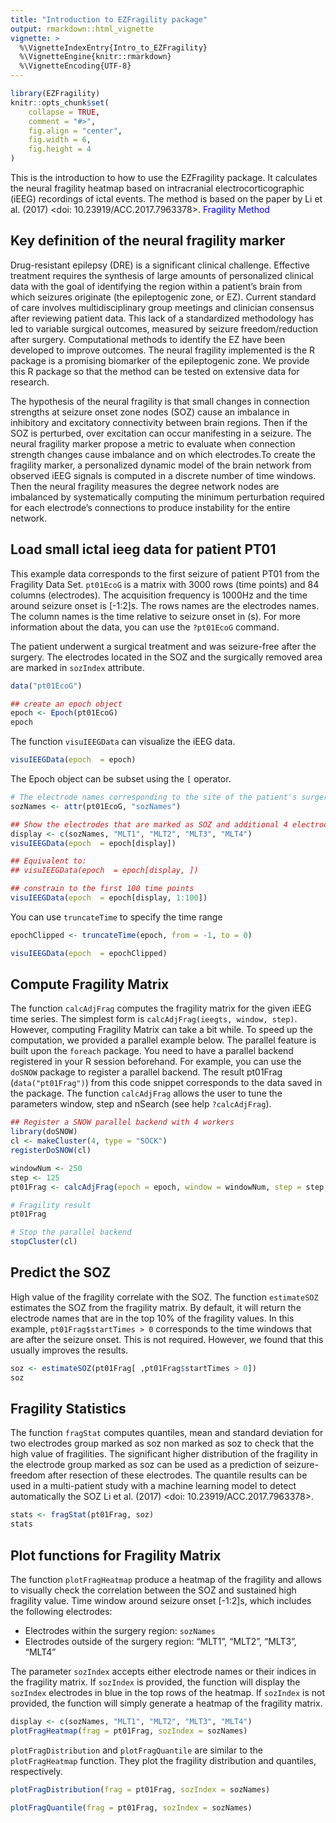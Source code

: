 ```yaml
---
title: "Introduction to EZFragility package"
output: rmarkdown::html_vignette
vignette: >
  %\VignetteIndexEntry{Intro_to_EZFragility}
  %\VignetteEngine{knitr::rmarkdown}
  %\VignetteEncoding{UTF-8}
---
```


```r
library(EZFragility)
knitr::opts_chunk$set(
    collapse = TRUE,
    comment = "#>",
    fig.align = "center",
    fig.width = 6,
    fig.height = 4
)
```

This is the introduction to how to use the EZFragility package.
It calculates the neural fragility heatmap based on intracranial electrocorticographic (iEEG) recordings of ictal events.
The method is based on the paper by Li et al. (2017) <doi: 10.23919/ACC.2017.7963378>.
<a href="https://ieeexplore.ieee.org/document/7963378" style="color:blue; text-decoration:none;"> Fragility Method</a>

## Key definition of the neural fragility marker

Drug-resistant epilepsy (DRE) is a significant clinical challenge. Effective treatment requires the synthesis of large amounts of personalized clinical data with the goal of identifying the region within a patient’s brain from which seizures originate (the epileptogenic zone, or EZ). Current standard of care involves multidisciplinary group meetings and clinician consensus after reviewing patient data. This lack of a standardized methodology has led to variable surgical outcomes, measured by seizure freedom/reduction after surgery. Computational methods to identify the EZ have been developed to improve outcomes. 
The neural fragility implemented is the R package is a promising biomarker of the epileptogenic zone. We provide this R package so that the method can be tested on extensive data for research.

The hypothesis of the neural fragility is that small changes in connection strengths at seizure onset zone nodes (SOZ) cause an imbalance in inhibitory and excitatory connectivity between brain regions. Then if the SOZ is perturbed, over excitation can occur manifesting in a seizure. The neural fragility marker propose a metric to evaluate when connection strength changes cause imbalance and on which electrodes.To create the fragility marker, a personalized dynamic model of the brain network from observed iEEG signals is computed in a discrete number of time windows. Then the neural fragility measures the degree network nodes are imbalanced by systematically computing the minimum perturbation required for each electrode’s connections to produce instability for the entire network. 


## Load small ictal ieeg data for patient PT01

This example data corresponds to the first seizure of patient PT01 from the Fragility Data Set. `pt01EcoG` is a matrix with 3000 rows (time points) and 84 columns (electrodes). The acquisition frequency is 1000Hz and the time around seizure onset is [-1:2]s. The rows names are the electrodes names. The column names is the time relative to seizure onset in (s). For more information about the data, you can use the `?pt01EcoG` command.

The patient underwent a surgical treatment and was seizure-free after the surgery. The electrodes located in the SOZ and the surgically removed area are marked in `sozIndex` attribute.
```r
data("pt01EcoG")

## create an epoch object
epoch <- Epoch(pt01EcoG)
epoch
```

The function `visuIEEGData` can visualize the iEEG data. 
```r
visuIEEGData(epoch  = epoch)
```

The Epoch object can be subset using the `[` operator.
```r
# The electrode names corresponding to the site of the patient's surgery
sozNames <- attr(pt01EcoG, "sozNames")

## Show the electrodes that are marked as SOZ and additional 4 electrodes
display <- c(sozNames, "MLT1", "MLT2", "MLT3", "MLT4")
visuIEEGData(epoch  = epoch[display])

## Equivalent to: 
## visuIEEGData(epoch  = epoch[display, ])

## constrain to the first 100 time points
visuIEEGData(epoch  = epoch[display, 1:100])
```

You can use `truncateTime` to specify the time range
```r
epochClipped <- truncateTime(epoch, from = -1, to = 0)

visuIEEGData(epoch  = epochClipped)
```

## Compute Fragility Matrix
The function `calcAdjFrag` computes the fragility matrix for the given iEEG time series. The simplest form is `calcAdjFrag(ieegts, window, step)`. However, computing Fragility Matrix can take a bit while. To speed up the computation, we provided a parallel example below. The parallel feature is built upon the `foreach` package. You need to have a parallel backend registered in your R session beforehand. For example, you can use the `doSNOW` package to register a parallel backend. The result pt01Frag (`data("pt01Frag")`) from this code snippet corresponds to the data saved in the package. The  function `calcAdjFrag` allows the user to tune the parameters window, step and nSearch (see help `?calcAdjFrag`). 
```r
## Register a SNOW parallel backend with 4 workers
library(doSNOW)
cl <- makeCluster(4, type = "SOCK")
registerDoSNOW(cl)

windowNum <- 250
step <- 125
pt01Frag <- calcAdjFrag(epoch = epoch, window = windowNum, step = step, parallel = TRUE, nSearch=100L,progress = TRUE)

# Fragility result
pt01Frag

# Stop the parallel backend
stopCluster(cl)
```


## Predict the SOZ 
High value of the fragility correlate with the SOZ. The function `estimateSOZ` estimates the SOZ from the fragility matrix. By default, it will return the electrode names that are in the top 10% of the fragility values. In this example, `pt01Frag$startTimes > 0` corresponds to the time windows that are after the seizure onset. This is not required. However, we found that this usually improves the results. 
```r
soz <- estimateSOZ(pt01Frag[ ,pt01Frag$startTimes > 0])
soz
```

## Fragility Statistics 
The function `fragStat` computes quantiles, mean and standard deviation for two electrodes group marked as soz non marked as soz to check that the high value of fragilities. The significant higher distribution of the fragility in the electrode group marked as soz can be used as a prediction of seizure-freedom after resection of these electrodes. The quantile results can be used in a multi-patient study with a machine learning model to detect automatically the SOZ Li et al. (2017) <doi: 10.23919/ACC.2017.7963378>.
```r
stats <- fragStat(pt01Frag, soz)
stats
```

## Plot functions for Fragility Matrix
The function `plotFragHeatmap` produce a heatmap of the fragility and allows to visually check the correlation between the SOZ and sustained high fragility value. Time window around seizure onset [-1:2]s, which includes the following electrodes: 

- Electrodes within the surgery region: `sozNames`
- Electrodes outside of the surgery region: "MLT1", "MLT2", "MLT3", "MLT4" 

The parameter `sozIndex` accepts either electrode names or their indices in the fragility matrix. If `sozIndex` is provided, the function will display the `sozIndex` electrodes in blue in the top rows of the heatmap. If `sozIndex` is not provided, the function will simply generate a heatmap of the fragility matrix.
```r
display <- c(sozNames, "MLT1", "MLT2", "MLT3", "MLT4")
plotFragHeatmap(frag = pt01Frag, sozIndex = sozNames)
```

`plotFragDistribution` and `plotFragQuantile` are similar to the `plotFragHeatmap` function. They plot the fragility distribution and quantiles, respectively.
```r
plotFragDistribution(frag = pt01Frag, sozIndex = sozNames)
```

```r
plotFragQuantile(frag = pt01Frag, sozIndex = sozNames)
```